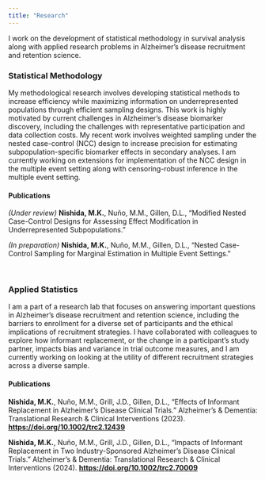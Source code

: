 ```yaml
---
title: "Research"
---
```


I work on the development of statistical methodology in survival analysis along with applied research problems in Alzheimer's disease recruitment and retention science.

### Statistical Methodology

My methodological research involves developing statistical methods to increase efficiency while maximizing information on underrepresented populations through efficient sampling designs. This work is highly motivated by current challenges in Alzheimer's disease biomarker discovery, including the challenges with representative participation and data collection costs. My recent work involves weighted sampling under the nested case-control (NCC) design to increase precision for estimating subpopulation-specific biomarker effects in secondary analyses. I am currently working on extensions for implementation of the NCC design in the multiple event setting along with censoring-robust inference in the multiple event setting.

#### Publications

*(Under review)* **Nishida, M.K.**, Nuño, M.M., Gillen, D.L., “Modified Nested Case-Control Designs for Assessing Effect Modification in Underrepresented Subpopulations.”

*(In preparation)* **Nishida, M.K.**, Nuño, M.M., Gillen, D.L., “Nested Case-Control Sampling for Marginal Estimation in Multiple Event Settings.”

\

### Applied Statistics

I am a part of a research lab that focuses on answering important questions in Alzheimer's disease recruitment and retention science, including the barriers to enrollment for a diverse set of participants and the ethical implications of recruitment strategies. I have collaborated with colleagues to explore how informant replacement, or the change in a participant's study partner, impacts bias and variance in trial outcome measures, and I am currently working on looking at the utility of different recruitment strategies across a diverse sample.

#### Publications

**Nishida, M.K.**, Nuño, M.M., Grill, J.D., Gillen, D.L., “Effects of Informant Replacement in Alzheimer’s Disease Clinical Trials.” Alzheimer’s & Dementia: Translational Research & Clinical Interventions (2023). [**https://doi.org/10.1002/trc2.12439**](https://doi.org/10.1002/trc2.12439)

**Nishida, M.K.**, Nuño, M.M., Grill, J.D., Gillen, D.L., “Impacts of Informant Replacement in Two Industry-Sponsored Alzheimer’s Disease Clinical Trials.” Alzheimer’s & Dementia: Translational Research & Clinical Interventions (2024). [**https://doi.org/10.1002/trc2.70009**](https://doi.org/10.1002/trc2.70009)
